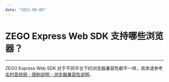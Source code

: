 ```yaml
---
date: "2021-09-09"
---
```

# ZEGO Express Web SDK 支持哪些浏览器？

- - -

ZEGO Express Web SDK 对于不同平台下的浏览器兼容性都不一样，具体请参考 [实时音视频 - 限制说明 - 浏览器兼容性说明](https://doc-zh.zego.im/article/12047)。